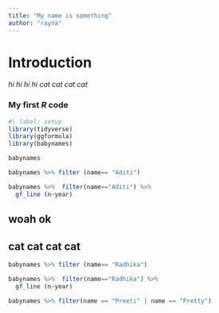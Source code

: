 ```yaml
---
title: "My name is something"
author: "rayna"
---
```


# **Introduction**

*hi hi hi hi cat cat cat cat*

### My first *R* code

```r
#| label: setup 
library(tidyverse)
library(ggformula)
library(babynames)
```

```r
babynames
```

```r
babynames %>% filter (name== "Aditi")
```

```r
babynames %>%  filter(name=="Aditi") %>% 
  gf_line (n~year)
```

## woah ok

## cat cat cat cat

```r
babynames %>% filter (name== "Radhika")
```

```r
babynames %>%  filter(name=="Radhika") %>% 
  gf_line (n~year)
```

```r
babynames %>% filter(name == "Preeti" | name == "Pretty")

```

